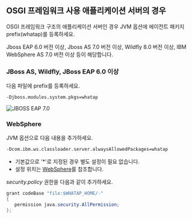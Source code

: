 ## OSGI 프레임워크 사용 애플리케이션 서버의 경우

OSGI 프레임워크 구조의 애플리케이션 서버인 경우 JVM 옵션에 에이전트 패키지 prefix(whatap)를 등록하세요.

Jboss EAP 6.0 버전 이상, Jboss AS 7.0 버전 이상, Wildfly 8.0 버전 이상, IBM WebSphere AS 7.0 버전 이상 등이 해당합니다.

### JBoss AS, Wildfly, JBoss EAP 6.0 이상

다음 파일에 prefix를 등록하세요.

```apacheconf title='$JBOSS_HOME/bin/standalone.conf(domain.conf)'
-Djboss.modules.system.pkgs=whatap
```

![JBOSS EAP 7.0](https://img.whatap.io/media/agent_java/install/410.png)

### WebSphere

JVM 옵션으로 다음 내용을 추가하세요.

```bash
-Dcom.ibm.ws.classloader.server.alwaysAllowedPackages=whatap
```

* 기본값으로 '*'로 지정된 경우 별도 설정이 필요 없습니다.
* 설정 위치는 [WebSphere](add-jvm-opt/websphere)를 참조합니다.

*security.policy* 권한을 다음과 같이 추가하세요.

```java title='$WEBSPHERE_HOME/properties/server.policy 또는 $WEBSPHERE_PROFILE_HOME/properties/server.policy'
grant codeBase "file:$WHATAP_HOME/-"
{
   permission java.security.AllPermission;
};
```




